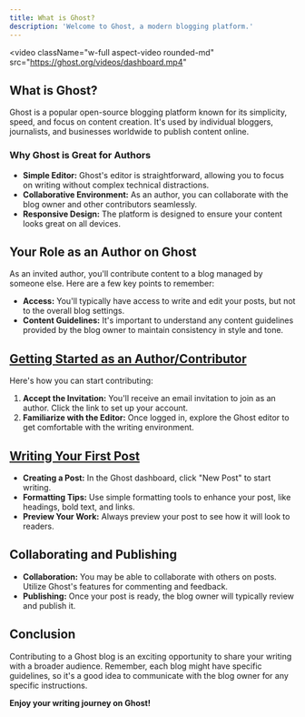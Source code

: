 ```yaml
---
title: What is Ghost?
description: 'Welcome to Ghost, a modern blogging platform.'
---
```


<video
  className="w-full aspect-video rounded-md"
  src="https://ghost.org/videos/dashboard.mp4"
></video>

## What is Ghost?

Ghost is a popular open-source blogging platform known for its simplicity, speed, and focus on content creation. It's used by individual bloggers, journalists, and businesses worldwide to publish content online.

### Why Ghost is Great for Authors

- **Simple Editor:** Ghost's editor is straightforward, allowing you to focus on writing without complex technical distractions.
- **Collaborative Environment:** As an author, you can collaborate with the blog owner and other contributors seamlessly.
- **Responsive Design:** The platform is designed to ensure your content looks great on all devices.

## Your Role as an Author on Ghost

As an invited author, you'll contribute content to a blog managed by someone else. Here are a few key points to remember:

- **Access:** You'll typically have access to write and edit your posts, but not to the overall blog settings.
- **Content Guidelines:** It's important to understand any content guidelines provided by the blog owner to maintain consistency in style and tone.

## [Getting Started as an Author/Contributor](/author-setup)

Here's how you can start contributing:

1. **Accept the Invitation:** You'll receive an email invitation to join as an author. Click the link to set up your account.
2. **Familiarize with the Editor:** Once logged in, explore the Ghost editor to get comfortable with the writing environment.

## [Writing Your First Post](https://ghost.org/help/using-the-editor/)

- **Creating a Post:** In the Ghost dashboard, click "New Post" to start writing.
- **Formatting Tips:** Use simple formatting tools to enhance your post, like headings, bold text, and links.
- **Preview Your Work:** Always preview your post to see how it will look to readers.

## Collaborating and Publishing

- **Collaboration:** You may be able to collaborate with others on posts. Utilize Ghost's features for commenting and feedback.
- **Publishing:** Once your post is ready, the blog owner will typically review and publish it.

## Conclusion

Contributing to a Ghost blog is an exciting opportunity to share your writing with a broader audience. Remember, each blog might have specific guidelines, so it's a good idea to communicate with the blog owner for any specific instructions. 

**Enjoy your writing journey on Ghost!**
